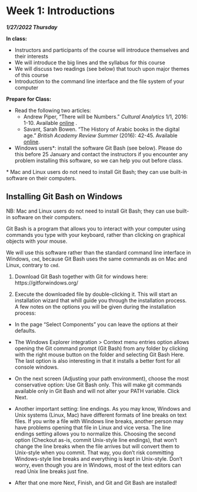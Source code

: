# Week 1: Introductions

***1/27/2022 Thursday***

**In class:** 

* Instructors and participants of the course will introduce themselves and their interests
* We will introduce the big lines and the syllabus for this course
* We will discuss two readings (see below) that touch upon major themes of this course
* Introduction to the command line interface and the file system of your computer

**Prepare for Class:**


* Read the following two articles: 
  - Andrew Piper, “There will be Numbers.” *Cultural Analytics* 1/1, 2016: 1-10. Available [online](https://culturalanalytics.org/article/11062-there-will-be-numbers) .
  - Savant, Sarah Bowen. “The History of Arabic books in the digital age.” *British Academy Review Summer* (2016): 42-45. Available [online](https://web.archive.org/web/20200926041246/https://www.thebritishacademy.ac.uk/documents/861/BAR28-11-Savant.pdf).

* Windows users\*: install the software Git Bash (see below). Please do this before 25 January and contact the instructors if you encounter any problem installing this software, so we can help you out before class.

\* Mac and Linux users do not need to install Git Bash; they can use built-in software on their computers. 


## Installing Git Bash on Windows {#install-git-bash}

NB: Mac and Linux users do not need to install Git Bash; they can use built-in software on their computers.

Git Bash is a program that allows you to interact with your computer using 
commands you type with your keyboard, rather than clicking on graphical objects
with your mouse. 

We will use this software rather than the standard command line interface in Windows, `cmd`,
because Git Bash uses the same commands as on Mac and Linux, contrary to `cmd`. 


1. Download Git Bash together with Git for windows here: https://gitforwindows.org/

2. Execute the downloaded file by double-clicking it. This will start an installation wizard
that whill guide you through the installation process. A few notes on the options you will be given during the installation process:

* In the page "Select Components" you can leave the options at their defaults.

* The Windows Explorer integration > Context menu entries option allows opening the Git command prompt (Git Bash) from any folder by clicking with the right mouse button on the folder and selecting Git Bash Here. The last option is also interesting in that it installs a better font for all console windows.

* On the next screen (Adjusting your path environment), choose the most conservative option: Use Git Bash only. This will make git commands available only in Git Bash and will not alter your PATH variable. Click Next.

* Another important setting: line endings. As you may know, Windows and Unix systems (Linux, Mac) have different formats of line breaks on text files. If you write a file with Windows line breaks, another person may have problems opening that file in Linux and vice versa. The line endings setting allows you to normalize this. Choosing the second option (Checkout as-is, commit Unix-style line endings), that won't change the line breaks when the file arrives but will convert them to Unix-style when you commit. That way, you don't risk committing Windows-style line breaks and everything is kept in Unix-style. Don't worry, even though you are in Windows, most of the text editors can read Unix line breaks just fine.

* After that one more Next, Finish, and Git and Git Bash are installed!